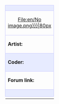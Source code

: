 {| align="left" style="width:100%; font-size:90%; margin:0px; margin-top:5px;" cellpadding="2"
| colspan="2" style="background-color:#e7ebff; border: 1px solid #c7c8fe; text-align: center; font-size:12px" |'''{{{title}}}'''
|- style="background-color:#e7ebff;"
| style="border: 1px solid #c7c8fe; text-align: center; width:80px; height:80px;"|[[{{{image|File:en/No image.png}}}|80px]]
| style="border: 1px solid #c7c8fe; font-size:20px; font-weight:bold; vertical-align:middle; padding-left:1em;"|<!--
                                                       --><span class="plainlinks">[{{{file}}} Download]</span>
|- style="background-color:#e7ebff;"
| style="border: 1px solid #c7c8fe; width:60px"|'''Artist:'''
| style="border: 1px solid #c7c8fe;"|{{{artist|}}}
|- style="background-color:#e7ebff;"
| style="background-color:#e7ebff; border: 1px solid #c7c8fe;"|'''Coder:'''
| style="background-color:#e7ebff; border: 1px solid #c7c8fe;"|{{{coder|}}}
|- style="background-color:transparent;"
| style="border: 1px solid #c7c8fe;"|'''Forum link:'''
| style="border: 1px solid #c7c8fe;"|{{{link|}}}
|-
| colspan="2" style="background-color:#e7ebff; border: 1px solid #c7c8fe;"|{{{notes|Description:}}}
|-
|}